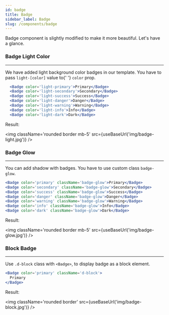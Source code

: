 ```yaml
---
id: badge
title: Badge
sidebar_label: Badge
slug: /components/badge
---
```



<p>Badge component is slightly modified to make it more beautiful. Let's have a glance.</p>

### Badge Light Color

---

<p>
  We have added light background color badges in our template. You have to pass <code>light-[color]</code> value to{' '}
  <code>color</code> prop.
</p>

```jsx
  <Badge color='light-primary'>Primary</Badge>
  <Badge color='light-secondary'>Secondary</Badge>
  <Badge color='light-success'>Success</Badge>
  <Badge color='light-danger'>Danger</Badge>
  <Badge color='light-warning'>Warning</Badge>
  <Badge color='light-info'>Info</Badge>
  <Badge color='light-dark'>Dark</Badge>
```

<p className='my-4'>Result:</p>

<img className='rounded border mb-5' src={useBaseUrl('img/badge-light.jpg')} />

### Badge Glow

---

<p>
  You can add shadow with badges. You have to use custom class <code>badge-glow</code>.
</p>

```jsx
<Badge color='primary' className='badge-glow'>Primary</Badge>
<Badge color='secondary' className='badge-glow'>Secondary</Badge>
<Badge color='success' className='badge-glow'>Success</Badge>
<Badge color='danger' className='badge-glow'>Danger</Badge>
<Badge color='warning' className='badge-glow'>Warning</Badge>
<Badge color='info' className='badge-glow'>Info</Badge>
<Badge color='dark' className='badge-glow'>Dark</Badge>
```

<p className='my-4'>Result:</p>

<img className='rounded border mb-5' src={useBaseUrl('img/badge-glow.jpg')} />

### Block Badge

---

<p>
  Use <code>.d-block</code> class with <code>&lt;Badge&gt;</code>, to display badge as a block element.
</p>

```jsx
<Badge color='primary' className='d-block'>
  Primary
</Badge>
```

<p className='my-4'>Result:</p>

<img className='rounded border' src={useBaseUrl('img/badge-block.jpg')} />
